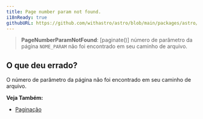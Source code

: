 ```yaml
---
title: Page number param not found.
i18nReady: true
githubURL: https://github.com/withastro/astro/blob/main/packages/astro/src/core/errors/errors-data.ts
---
```


> **PageNumberParamNotFound**: [paginate()] número de parâmetro da página `NOME_PARAM` não foi encontrado em seu caminho de arquivo.

## O que deu errado?
O número de parâmetro da página não foi encontrado em seu caminho de arquivo.

**Veja Também:**
-  [Paginação](/pt-br/guides/routing/#paginação)
